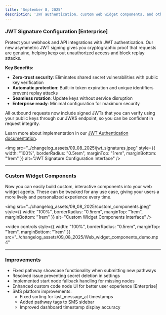 ```yaml
---
title: 'September 8, 2025'
description: 'JWT authentication, custom web widget components, and other platform improvements'
---
```


### JWT Signature Configuration [Enterprise]

Protect your webhook and API integrations with JWT authentication. Our new asymmetric JWT signing gives you cryptographic proof that requests are genuine, helping keep out unauthorized access and block replay attacks.

**Key Benefits:**
- **Zero-trust security**: Eliminates shared secret vulnerabilities with public key verification
- **Automatic protection**: Built-in token expiration and unique identifiers prevent replay attacks  
- **Seamless rotation**: Update keys without service disruption
- **Enterprise ready**: Minimal configuration for maximum security

All outbound requests now include signed JWTs that you can verify using your public keys through our JWKS endpoint, so you can be confident in request integrity.

Learn more about implementation in our [JWT Authentication documentation](https://docs.bland.ai/enterprise-features/jwt-authentication).

<img 
  src="../changelog_assets/09_08_2025/jwt_signatures.jpeg" 
  style={{ width: "100%", borderRadius: "0.5rem", marginTop: "1rem", marginBottom: "1rem" }}
  alt="JWT Signature Configuration Interface"
/>

---

### Custom Widget Components

Now you can easily build custom, interactive components into your web widget agents. These can be tweaked for any use case, giving your users a more lively and personalized experience every time.

<img 
  src="../changelog_assets/09_08_2025/custom_components.jpeg" 
  style={{ width: "100%", borderRadius: "0.5rem", marginTop: "1rem", marginBottom: "1rem" }}
  alt="Custom Widget Components Interface"
/>

<video 
  controls
  style={{ width: "100%", borderRadius: "0.5rem", marginTop: "1rem", marginBottom: "1rem" }}
  src="../changelog_assets/09_08_2025/Web_widget_components_demo.mp4"
>
  <track kind="captions" />
</video>

---

### Improvements


- Fixed pathway showcase functionality when submitting new pathways  
- Resolved issue preventing secret deletion in settings
- Implemented start node fallback handling for missing nodes
- Enhanced custom code node UI for better user experience [Enterprise]
- SMS platform improvements:
  - Fixed sorting for last_message_at timestamps
  - Added pathway tags to SMS sidebar
  - Improved dashboard timestamp display accuracy
